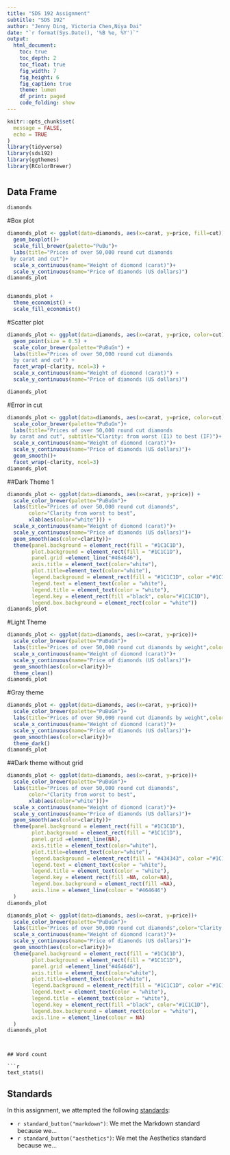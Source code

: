 ```yaml
---
title: "SDS 192 Assignment"
subtitle: "SDS 192"
author: "Jenny Ding, Victoria Chen,Niya Dai"
date: "`r format(Sys.Date(), '%B %e, %Y')`"
output: 
  html_document:
    toc: true
    toc_depth: 2
    toc_float: true
    fig_width: 7
    fig_height: 6
    fig_caption: true
    theme: lumen
    df_print: paged
    code_folding: show
---
```


```r
knitr::opts_chunk$set(
  message = FALSE,
  echo = TRUE
)
library(tidyverse)
library(sds192)
library(ggthemes)
library(RColorBrewer)
```

# 
## Data Frame 
```r
diamonds
```


#Box plot 
```r
diamonds_plot <- ggplot(data=diamonds, aes(x=carat, y=price, fill=cut))+
  geom_boxplot()+
  scale_fill_brewer(palette="PuBu")+
  labs(title="Prices of over 50,000 round cut diamonds
 by carat and cut")+ 
  scale_x_continuous(name="Weight of diomond (carat)")+
  scale_y_continuous(name="Price of diamonds (US dollars)")
diamonds_plot
```
```r
```

```r
diamonds_plot + 
  theme_economist() + 
  scale_fill_economist()
```
#Scatter plot
```r

diamonds_plot <- ggplot(data=diamonds, aes(x=carat, y=price, color=cut))+
  geom_point(size = 0.5) +
  scale_color_brewer(palette="PuBuGn") +
  labs(title="Prices of over 50,000 round cut diamonds
  by carat and cut") + 
  facet_wrap(~clarity, ncol=3) +
  scale_x_continuous(name="Weight of diomond (carat)") +
  scale_y_continuous(name="Price of diamonds (US dollars)")

diamonds_plot
```

#Error in cut 
```r
diamonds_plot <- ggplot(data=diamonds, aes(x=carat, y=price, color=cut))+
  scale_color_brewer(palette="PuBuGn")+
  labs(title="Prices of over 50,000 round cut diamonds
 by carat and cut", subtitle="Clarity: from worst (I1) to best (IF)")+ 
  scale_x_continuous(name="Weight of diomond (carat)")+
  scale_y_continuous(name="Price of diamonds (US dollars)")+
  geom_smooth()+
  facet_wrap(~clarity, ncol=3)
diamonds_plot
```

##Dark Theme 1
```r
diamonds_plot <- ggplot(data=diamonds, aes(x=carat, y=price)) +
  scale_color_brewer(palette="PuBuGn")+
  labs(title="Prices of over 50,000 round cut diamonds",
       color="Clarity from worst to best", 
       xlab(aes(color="white"))) + 
  scale_x_continuous(name="Weight of diomond (carat)")+
  scale_y_continuous(name="Price of diamonds (US dollars)")+
  geom_smooth(aes(color=clarity))+
  theme(panel.background = element_rect(fill = "#1C1C1D"),
        plot.background = element_rect(fill = "#1C1C1D"),
        panel.grid =element_line("#464646"), 
        axis.title = element_text(color="white"), 
        plot.title=element_text(color="white"), 
        legend.background = element_rect(fill = "#1C1C1D", color ="#1C1C1D" ), 
        legend.text = element_text(color = "white"), 
        legend.title = element_text(color = "white"), 
        legend.key = element_rect(fill ="black", color="#1C1C1D"),
        legend.box.background = element_rect(color = "white"))
diamonds_plot

```


#Light Theme
```r
diamonds_plot <- ggplot(data=diamonds, aes(x=carat, y=price))+
  scale_color_brewer(palette="PuBuGn")+
  labs(title="Prices of over 50,000 round cut diamonds by weight",color="Clarity from worst to best")+
  scale_x_continuous(name="Weight of diomond (carat)")+
  scale_y_continuous(name="Price of diamonds (US dollars)")+
  geom_smooth(aes(color=clarity))+
  theme_clean()
diamonds_plot
```

#Gray theme
```r
diamonds_plot <- ggplot(data=diamonds, aes(x=carat, y=price))+
  scale_color_brewer(palette="PuBuGn")+
  labs(title="Prices of over 50,000 round cut diamonds by weight",color="Clarity from worst to best")+
  scale_x_continuous(name="Weight of diomond (carat)")+
  scale_y_continuous(name="Price of diamonds (US dollars)")+
  geom_smooth(aes(color=clarity))+
  theme_dark()
diamonds_plot
```

##Dark theme without grid

```r
diamonds_plot <- ggplot(data=diamonds, aes(x=carat, y=price))+
  scale_color_brewer(palette="PuBuGn")+
  labs(title="Prices of over 50,000 round cut diamonds",
       color="Clarity from worst to best",
       xlab(aes(color="white")))+ 
  scale_x_continuous(name="Weight of diomond (carat)")+
  scale_y_continuous(name="Price of diamonds (US dollars)")+
  geom_smooth(aes(color=clarity))+
  theme(panel.background = element_rect(fill = "#1C1C1D"),
        plot.background = element_rect(fill = "#1C1C1D"), 
        panel.grid =element_line(NA), 
        axis.title = element_text(color="white"), 
        plot.title=element_text(color="white"), 
        legend.background = element_rect(fill = "#434343", color ="#1C1C1D" ), 
        legend.text = element_text(color = "white"), 
        legend.title = element_text(color = "white"), 
        legend.key = element_rect(fill =NA, color=NA), 
        legend.box.background = element_rect(fill =NA),
        axis.line = element_line(colour = "#464646")
  )
diamonds_plot
```
```r
diamonds_plot <- ggplot(data=diamonds, aes(x=carat, y=price))+
  scale_color_brewer(palette="PuBuGn")+
  labs(title="Prices of over 50,000 round cut diamonds",color="Clarity from worst to best", xlab(aes(color="white")))+ 
  scale_x_continuous(name="Weight of diomond (carat)")+
  scale_y_continuous(name="Price of diamonds (US dollars)")+
  geom_smooth(aes(color=clarity))+
  theme(panel.background = element_rect(fill = "#1C1C1D"),
        plot.background = element_rect(fill = "#1C1C1D"), 
        panel.grid =element_line("#464646"), 
        axis.title = element_text(color="white"), 
        plot.title=element_text(color="white"), 
        legend.background = element_rect(fill = "#1C1C1D", color ="#1C1C1D" ), 
        legend.text = element_text(color = "white"), 
        legend.title = element_text(color = "white"), 
        legend.key = element_rect(fill ="black", color="#1C1C1D"), 
        legend.box.background = element_rect(color = "white"),
        axis.line = element_line(colour = NA)
  )
diamonds_plot
```

```


## Word count

```r
text_stats()
```

## Standards

In this assignment, we attempted the following [standards](https://beanumber.github.io/sds192/standards.html):

- `r standard_button("markdown")`: We met the Markdown standard because we...
- `r standard_button("aesthetics")`: We met the Aesthetics standard because we...


